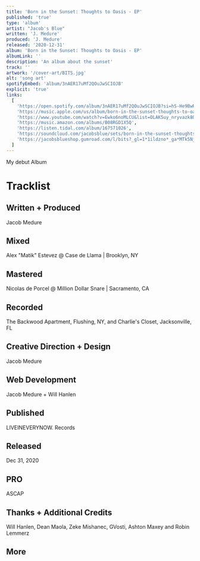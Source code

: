 ```yaml
---
title: 'Born in the Sunset: Thoughts to Oasis - EP'
published: 'true'
type: 'album'
artist: "Jacob's Blue"
written: 'J. Medure'
produced: 'J. Medure'
released: '2020-12-31'
album: 'Born in the Sunset: Thoughts to Oasis - EP'
albumLink: ''
description: 'An album about the sunset'
track: ''
artwork: '/cover-art/BITS.jpg'
alt: 'song art'
spotifyEmbed: 'album/3nAER17uMf2QOuJwSCIOJB'
explicit: 'true'
links:
  [
    'https://open.spotify.com/album/3nAER17uMf2QOuJwSCIOJB?si=hS-He9BwRomfBTJPv9FKww&nd=1',
    'https://music.apple.com/us/album/born-in-the-sunset-thoughts-to-oasis/1546646373',
    'https://www.youtube.com/watch?v=Ewko6noMLCU&list=OLAK5uy_nryvazk8OLLzaongCwezLMDuJ4lvK4mec',
    'https://music.amazon.com/albums/B08RGD1X5Q',
    'https://listen.tidal.com/album/167571026',
    'https://soundcloud.com/jacobsblue/sets/born-in-the-sunset-thoughts-to-oasis?utm_source=clipboard&utm_medium=text&utm_campaign=social_sharing',
    'https://jacobsblueshop.gumroad.com/l/bits?_gl=1*1ildzno*_ga*MTk5NjIwMjA1NC4xNjkxNzk1MDc4*_ga_6LJN6D94N6*MTY5ODE4ODIzMS44LjEuMTY5ODE4ODMwNy4wLjAuMA..',
  ]
---
```


My debut Album

# Tracklist

<div className="flex-wrap space-y-2 no-underline not-prose">
  <Tracklist
    order="1"
    label="Hard of Hearing"
    explicit="true"
    time="4:14"
    href="./hard-of-hearing"
  />
  <Tracklist
    order="2"
    label="Down the Hill"
    explicit="true"
    time="1:34"
    href="./down-the-hill"
  />
  <Tracklist
    order="3"
    label="Knew Better"
    explicit="true"
    time="2:45"
    href="./knew-better"
  />
  <Tracklist
    order="4"
    label="I can't (shake you)"
    time="0:26"
    href="./i-cant-shake-you"
  />
  <Tracklist order="5" label="Fiya" time="2:30" href="./fiya" />
  <Tracklist
    order="6"
    label="On My Pixies Shit"
    time="1:18"
    explicit="true"
    href="./on-my-pixies-shit"
  />
  <Tracklist
    order="7"
    label="Two Yellow Birds"
    time="4:02"
    href="./two-yellow-birds"
  />
</div>

## Written + Produced

Jacob Medure

## Mixed

Alex "Matik" Estevez @ Case de Llama | Brooklyn, NY

## Mastered

Nicolas de Porcel @ Million Dollar Snare | Sacramento, CA

## Recorded

The Backwood Apartment, Flushing, NY, and Charlie's Closet, Jacksonville, FL

## Creative Direction + Design

Jacob Medure

## Web Development

Jacob Medure + Will Hanlen

## Published

LIVEINEVERYNOW. Records

## Released

Dec 31, 2020

## PRO

ASCAP

## Thanks + Additional Credits

Will Hanlen, Dean Maola, Zeke Mishanec, GVosti, Ashton Maxey and Robin
Lemmerz

## More

<MoreLinkBlog
  href="https://web.archive.org/web/20220730230234/https://jacobs.blue/"
  label="Born in the Sunset Experience"
  year="2020"
  alt="born in the susnet website preview"
  src="/BITS.gif"
/>
